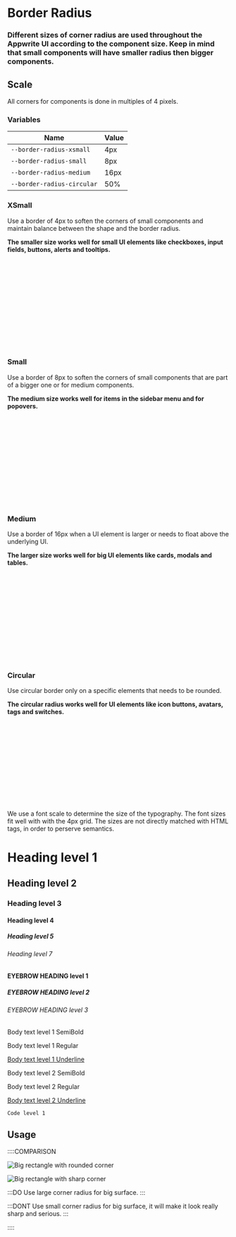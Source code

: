 # Border Radius

### Different sizes of corner radius are used throughout the Appwrite UI according to the component size. Keep in mind that small components will have smaller radius then bigger components.

## Scale

All corners for components is done in multiples of 4 pixels.

### Variables

| Name                       | Value |
| -------------------------- | ----- |
| `--border-radius-xsmall`   | 4px   |
| `--border-radius-small`    | 8px   |
| `--border-radius-medium`   | 16px  |
| `--border-radius-circular` | 50%   |

### XSmall

Use a border of 4px to soften the corners of small components and maintain balance between the shape and the border radius.

**The smaller size works well for small UI elements like checkboxes, input fields, buttons, alerts and tooltips.**

<Preview>
  <div
    class="card"
    style="border-radius: var(--border-radius-xsmall); width: 200px; aspect-ratio: 1 / 1;"
  ></div>
</Preview>

### Small

Use a border of 8px to soften the corners of small components that are part of a bigger one or for medium components.

**The medium size works well for items in the sidebar menu and for popovers.**

<Preview>
  <div
    class="card"
    style="border-radius: var(--border-radius-small); width: 200px; aspect-ratio: 1 / 1;"
  ></div>
</Preview>

### Medium

Use a border of 16px when a UI element is larger or needs to float above the underlying UI.

**The larger size works well for big UI elements like cards, modals and tables.**

<Preview>
  <div
    class="card"
    style="border-radius: var(--border-radius-medium); width: 200px; aspect-ratio: 1 / 1;"
  ></div>
</Preview>

### Circular

Use circular border only on a specific elements that needs to be rounded.

**The circular radius works well for UI elements like icon buttons, avatars, tags and switches.**

<Preview>
  <div
    class="card"
    style="border-radius: var(--border-radius-circular); width: 200px; aspect-ratio: 1 / 1;"
  ></div>
</Preview>

<div class="u-grid u-gap-24 u-margin-block-start-24">
  We use a font scale to determine the size of the typography. The font sizes
  fit well with with the 4px grid. The sizes are not directly matched with HTML
  tags, in order to perserve semantics.
  <Showcase align="start">
    <div class="u-flex u-flex-vertical u-cross-start u-gap-24">
      <h1 class="heading-level-1">Heading level 1</h1>
      <h2 class="heading-level-2">Heading level 2</h2>
      <h3 class="heading-level-3">Heading level 3</h3>
      <h4 class="heading-level-4">Heading level 4</h4>
      <h5 class="heading-level-5">Heading level 5</h5>
      <h6 class="heading-level-7">Heading level 7</h6>
    </div>
  </Showcase>
  <Showcase align="start">
    <div class="u-grid u-gap-24">
      <h4 class="eyebrow-heading-1">EYEBROW HEADING level 1</h4>
      <h5 class="eyebrow-heading-2">EYEBROW HEADING level 2</h5>
      <h6 class="eyebrow-heading-3">EYEBROW HEADING level 3</h6>
    </div>
  </Showcase>
  <Showcase align="start">
    <div class="u-grid u-gap-24">
      <p class="u-bold">Body text level 1 SemiBold</p>
      <p>Body text level 1 Regular</p>
      <p style="text-decoration: underline">Body text level 1 Underline</p>
      <p class="u-bold">Body text level 2 SemiBold</p>
      <p>Body text level 2 Regular</p>
      <p style="text-decoration: underline">Body text level 2 Underline</p>
    </div>
  </Showcase>
  <Showcase align="start">
    <div class="u-grid u-gap-24">
      <code class="inline-code">Code level 1</code>
    </div>
  </Showcase>
</div>

## Usage

<div class="u-margin-block-start-24">
::::COMPARISON

![Big rectangle with rounded corner](/images/border-radius-1.png)

![Big rectangle with sharp corner](/images/border-radius-2.png)

:::DO
Use large corner radius for big surface.
:::

:::DONT
Use small corner radius for big surface, it will make it look really sharp and serious.
:::

::::

</div>
